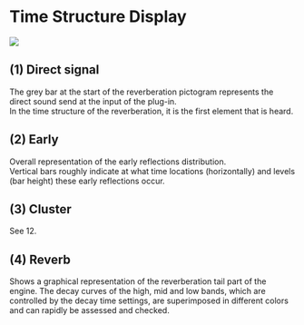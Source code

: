 # Time Structure Display
![](https://media.githubusercontent.com/media/FLUX-SE/doc_images/main/Plugins/ircam-verb-session/verb_session_03.png)

## (1) Direct signal
The grey bar at the start of the reverberation pictogram represents the direct sound send at the input of the plug-in.   
In the time structure of the reverberation, it is the first element that is heard.

## (2) Early
Overall representation of the early reflections distribution.  
Vertical bars roughly indicate at what time locations (horizontally) and levels (bar height) these early reflections occur.

## (3) Cluster
See 12.

## (4) Reverb
Shows a graphical representation of the reverberation tail part of the engine. The decay curves of the high, mid and low
bands, which are controlled by the decay time settings, are superimposed in different colors and can rapidly be assessed
and checked.


